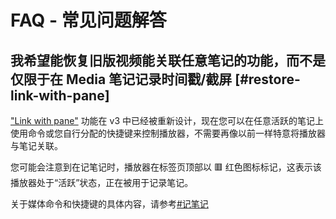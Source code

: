 # FAQ - 常见问题解答

## 我希望能恢复旧版视频能关联任意笔记的功能，而不是仅限于在 Media 笔记记录时间戳/截屏 [#restore-link-with-pane]

["Link with pane"](https://github.com/PKM-er/media-extended/wiki/Open-Links-in-One-Shared-Player) 功能在 v3 中已经被重新设计，现在您可以在任意活跃的笔记上使用命令或您自行分配的快捷键来控制播放器，不需要再像以前一样特意将播放器与笔记关联。

您可能会注意到在记笔记时，播放器在标签页顶部以 🟥 红色图标标记，这表示该播放器处于“活跃”状态，正在被用于记录笔记。

关于媒体命令和快捷键的具体内容，请参考[#记笔记](./getting-started/first-note#taking-notes)
